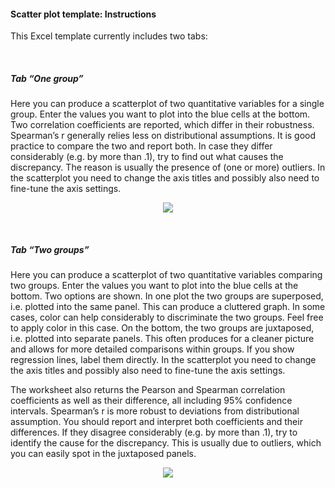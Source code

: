 #### Scatter plot template: Instructions  {#instructions-scatter-plot}

This Excel template currently includes two tabs:

\  

##### Tab "One group"

Here you can produce a scatterplot of two quantitative variables for a single group. Enter the values you want to plot into the blue cells at the bottom. Two correlation coefficients are reported, which differ in their robustness. Spearman’s r generally relies less on distributional assumptions. It is good practice to compare the two and report both. In case they differ considerably (e.g. by more than .1), try to find out what causes the discrepancy. The reason is usually the presence of (one or more) outliers. In the scatterplot you need to change the axis titles and possibly also need to fine-tune the axis settings.

<center><img src="resources_files/scatter_plot_instructions.png" /></center>

\  

##### Tab "Two groups"

Here you can produce a scatterplot of two quantitative variables comparing two groups. Enter the values you want to plot into the blue cells at the bottom. Two options are shown. In one plot the two groups are superposed, i.e. plotted into the same panel. This can produce a cluttered graph. In some cases, color can help considerably to discriminate the two groups. Feel free to apply color in this case. On the bottom, the two groups are juxtaposed, i.e. plotted into separate panels. This often produces for a cleaner picture and allows for more detailed comparisons within groups. If you show regression lines, label them directly. In the scatterplot you need to change the axis titles and possibly also need to fine-tune the axis settings.

The worksheet also returns the Pearson and Spearman correlation coefficients as well as their difference, all including 95% confidence intervals. Spearman’s r is more robust to deviations from distributional assumption. You should report and interpret both coefficients and their differences. If they disagree considerably (e.g. by more than .1), try to identify the cause for the discrepancy. This is usually due to outliers, which you can easily spot in the juxtaposed panels.

<center><img src="resources_files/scatter_plot_instructions_two.png" /></center>
